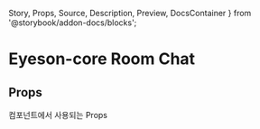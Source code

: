 
  Story,
  Props,
  Source,
  Description,
  Preview,
  DocsContainer
} from '@storybook/addon-docs/blocks';

# Eyeson-core Room Chat
<Description of={RoomChatComponent} />

## Props
컴포넌트에서 사용되는 Props
<Props of={RoomChatComponent} />
